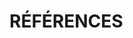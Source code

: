 # RÉFÉRENCES {-}

<!--This manually sets the header for this unnumbered chapter.-->
\markboth{References}{References}

\noindent
\vspace{-2em}
\setlength{\parindent}{-0.2in}
\setlength{\leftskip}{0.2in}
\setlength{\parskip}{8pt}
